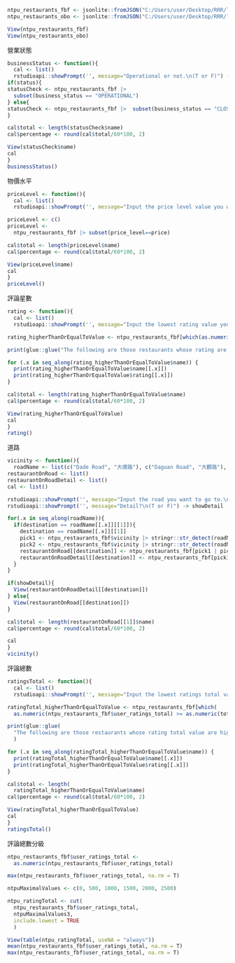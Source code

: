 
```{r}
ntpu_restaurants_fbf <- jsonlite::fromJSON("C:/Users/user/Desktop/RRR/learning~R/learning R class/final/ntpu_restaurants.json", simplifyDataFrame = T)
ntpu_restaurants_obo <- jsonlite::fromJSON("C:/Users/user/Desktop/RRR/learning~R/learning R class/final/ntpu_restaurants.json", simplifyDataFrame = F)
```

```{r}
View(ntpu_restaurants_fbf)
View(ntpu_restaurants_obo)
```

營業狀態
```{r business_status}
businessStatus <- function(){
  cal <- list()
  rstudioapi::showPrompt('', message="Operational or not.\n(T or F)") -> status
if(status){
statusCheck <- ntpu_restaurants_fbf |>
  subset(business_status == "OPERATIONAL")
} else{
statusCheck <- ntpu_restaurants_fbf |>  subset(business_status == "CLOSED_TEMPORARILY")
}

cal$total <- length(statusCheck$name)
cal$percentage <- round(cal$total/60*100, 2)

View(statusCheck$name)
cal
}
businessStatus()
```

物價水平
```{r price_level}
priceLevel <- function(){
  cal <- list()
  rstudioapi::showPrompt('', message="Input the price level value you want.\n(1 or 2)") -> price

priceLevel <- c()
priceLevel <- 
  ntpu_restaurants_fbf |> subset(price_level==price)

cal$total <- length(priceLevel$name)
cal$percentage <- round(cal$total/60*100, 2)

View(priceLevel$name)
cal
}
priceLevel()
```

評論星數
```{r rating}
rating <- function(){
  cal <- list()
  rstudioapi::showPrompt('', message="Input the lowest rating value you want.") -> value

rating_higherThanOrEqualToValue <- ntpu_restaurants_fbf[which(as.numeric(ntpu_restaurants_fbf$rating) >= as.numeric(value)), c("name", "rating")]

print(glue::glue("The following are those restaurants whose rating are higher than or equal to {value}."))

for (.x in seq_along(rating_higherThanOrEqualToValue$name)) {
  print(rating_higherThanOrEqualToValue$name[[.x]])
  print(rating_higherThanOrEqualToValue$rating[[.x]])
}

cal$total <- length(rating_higherThanOrEqualToValue$name)
cal$percentage <- round(cal$total/60*100, 2)

View(rating_higherThanOrEqualToValue)
cal
}
rating()
```

道路
```{r road}
vicinity <- function(){
  roadName <- list(c("Dade Road", "大德路"), c("Daguan Road", "大觀路"), c("Daxue Road", "大學路"), c("Dayi Road", "大義路"), c("Guoji 1st Street", "ˇ國際一街"), c("Guoji 2nd Street", "國際二街"), c("Guoxue Street", "國學街"), c("Xuefu Road", "學府路"), c("Xueqin Road", "學勤路"))
restaurantOnRoad <- list()
restaurantOnRoadDetail <- list()
cal <- list()

rstudioapi::showPrompt('', message="Input the road you want to go to.\n(using english)") -> destination
rstudioapi::showPrompt('', message="Detail?\n(T or F)") -> showDetail

for(.x in seq_along(roadName)){
  if(destination == roadName[[.x]][[1]]){
    destination == roadName[[.x]][[1]]
    pick1 <- ntpu_restaurants_fbf$vicinity |> stringr::str_detect(roadName[[.x]][[1]])
    pick2 <- ntpu_restaurants_fbf$vicinity |> stringr::str_detect(roadName[[.x]][[2]])
    restaurantOnRoad[[destination]] <- ntpu_restaurants_fbf[pick1 | pick2, c("name", "rating", "vicinity")]
    restaurantOnRoadDetail[[destination]] <- ntpu_restaurants_fbf[pick1 | pick2, ]
  }
}

if(showDetail){
  View(restaurantOnRoadDetail[[destination]])
} else{
  View(restaurantOnRoad[[destination]])
}

cal$total <- length(restaurantOnRoad[[1]]$name)
cal$percentage <- round(cal$total/60*100, 2)

cal
}
vicinity()
```

評論總數
```{r}
ratingsTotal <- function(){
  cal <- list()
  rstudioapi::showPrompt('', message="Input the lowest ratings total value you want.") -> totalValue

ratingTotal_higherThanOrEqualToValue <- ntpu_restaurants_fbf[which(
  as.numeric(ntpu_restaurants_fbf$user_ratings_total) >= as.numeric(totalValue)), c("name", "user_ratings_total")]

print(glue::glue(
  "The following are those restaurants whose rating total value are higher than or equal to {totalValue}.")
  )

for (.x in seq_along(ratingTotal_higherThanOrEqualToValue$name)) {
  print(ratingTotal_higherThanOrEqualToValue$name[[.x]])
  print(ratingTotal_higherThanOrEqualToValue$rating[[.x]])
}

cal$total <- length(
  ratingTotal_higherThanOrEqualToValue$name)
cal$percentage <- round(cal$total/60*100, 2)

View(ratingTotal_higherThanOrEqualToValue)
cal
}
ratingsTotal()
```

評論總數分級
```{r}
ntpu_restaurants_fbf$user_ratings_total <- 
  as.numeric(ntpu_restaurants_fbf$user_ratings_total)

max(ntpu_restaurants_fbf$user_ratings_total, na.rm = T)

ntpuMaximalValues <- c(0, 500, 1000, 1500, 2000, 2500)

ntpu_ratingTotal <- cut(
  ntpu_restaurants_fbf$user_ratings_total, 
  ntpuMaximalValues3,
  include.lowest = TRUE
  )

View(table(ntpu_ratingTotal, useNA = "always"))
mean(ntpu_restaurants_fbf$user_ratings_total, na.rm = T)
max(ntpu_restaurants_fbf$user_ratings_total, na.rm = T)
```

